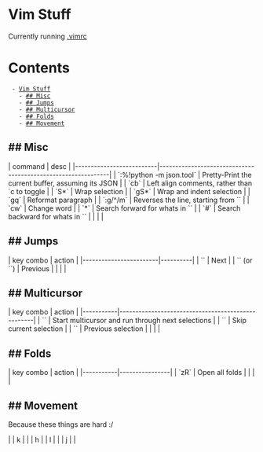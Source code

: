 = Vim Stuff =

Currently running [[https://github.com/JoshAshby/dots/blob/gloo/.vimrc|.vimrc]]

= Contents =
  - [[#Vim Stuff|Vim Stuff]]
    - [[#Vim Stuff### Misc|## Misc]]
    - [[#Vim Stuff### Jumps|## Jumps]]
    - [[#Vim Stuff### Multicursor|## Multicursor]]
    - [[#Vim Stuff### Folds|## Folds]]
    - [[#Vim Stuff### Movement|## Movement]]


== ## Misc ==

| command                  | desc                                                         |
|--------------------------|--------------------------------------------------------------|
| `:%!python -m json.tool` | Pretty-Print the current buffer, assuming its JSON           |
| `<leader>cb`             | Left align comments, rather than `<leader>c<space> to toggle |
| `<range>S*`              | Wrap selection                                               |
| `<range>gS*`             | Wrap and indent selection                                    |
| `<range>gq`              | Reformat paragraph                                           |
| `:g/^/m<start>`          | Reverses the line, starting from `<start>`                   |
| `cw`                     | Change word                                                  |
| `<range>*`               | Search forward for whats in `<range>`                        |
| `<range>#`               | Search backward for whats in `<range>`                       |
|                          |                                                              |

== ## Jumps ==

| key combo              | action   |
|------------------------|----------|
| `<C-o>`                | Next     |
| `<C-i>` (or `<C-Tab>`) | Previous |
|                        |          |

== ## Multicursor ==

| key combo | action                                            |
|-----------|---------------------------------------------------|
| `<C-n>`   | Start multicursor and run through next selections |
| `<C-x>`   | Skip current selection                            |
| `<C-p>`   | Previous selection                                |
|           |                                                   |

== ## Folds ==

| key combo | action         |
|-----------|----------------|
| `zR`      | Open all folds |
|           |                |

== ## Movement ==
Because these things are hard :/

|   | k |   |
| h |   | l |
|   | j |   |
